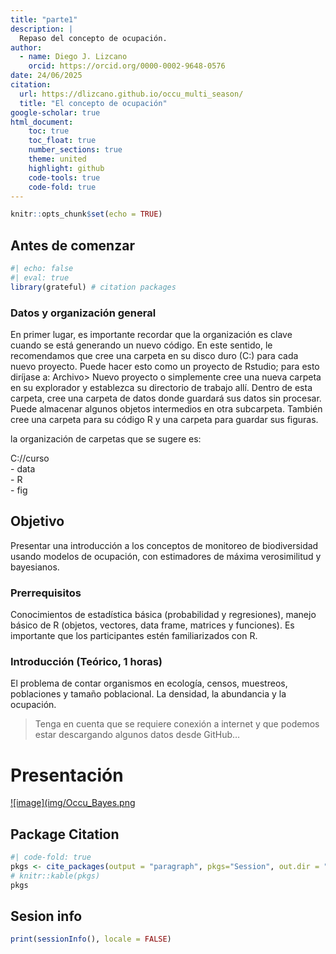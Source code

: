 ```yaml
---
title: "parte1"
description: | 
  Repaso del concepto de ocupación. 
author: 
  - name: Diego J. Lizcano
    orcid: https://orcid.org/0000-0002-9648-0576
date: 24/06/2025
citation: 
  url: https://dlizcano.github.io/occu_multi_season/
  title: "El concepto de ocupación"
google-scholar: true
html_document:
    toc: true
    toc_float: true
    number_sections: true  
    theme: united
    highlight: github
    code-tools: true
    code-fold: true
---
```


```r
knitr::opts_chunk$set(echo = TRUE)
```

## Antes de comenzar

```r
#| echo: false
#| eval: true
library(grateful) # citation packages
```


### Datos y organización general

En primer lugar, es importante recordar que la organización es clave cuando se está generando un nuevo código. En este sentido, le recomendamos que cree una carpeta en su disco duro (C:) para cada nuevo proyecto. Puede hacer esto como un proyecto de Rstudio; para esto diríjase a: Archivo\> Nuevo proyecto o simplemente cree una nueva carpeta en su explorador y establezca su directorio de trabajo allí. Dentro de esta carpeta, cree una carpeta de datos donde guardará sus datos sin procesar. Puede almacenar algunos objetos intermedios en otra subcarpeta. También cree una carpeta para su código R y una carpeta para guardar sus figuras.

la organización de carpetas que se sugere es:

C://curso\
- data\
- R\
- fig

## Objetivo 
Presentar una introducción a los conceptos de monitoreo de biodiversidad usando modelos de ocupación, con estimadores de máxima verosimilitud y bayesianos.  

### Prerrequisitos 
Conocimientos de estadística básica (probabilidad y regresiones), manejo básico de R (objetos, vectores, data frame, matrices y funciones). Es importante que los participantes estén familiarizados con R.


### Introducción (Teórico, 1 horas) 

El problema de contar organismos en ecología, censos, muestreos, poblaciones y tamaño poblacional. La densidad, la abundancia y la ocupación. 


> Tenga en cuenta que se requiere conexión a internet y que podemos estar descargando algunos datos desde GitHub...


# Presentación 

[![image](img/Occu_Bayes.png](https://dlizcano.github.io/occu_multi_season/ocupacion.html)


## Package Citation

```r
#| code-fold: true
pkgs <- cite_packages(output = "paragraph", pkgs="Session", out.dir = ".")
# knitr::kable(pkgs)
pkgs
```

## Sesion info

::: {.callout-note collapse="true"}
```r
print(sessionInfo(), locale = FALSE)
```
:::

